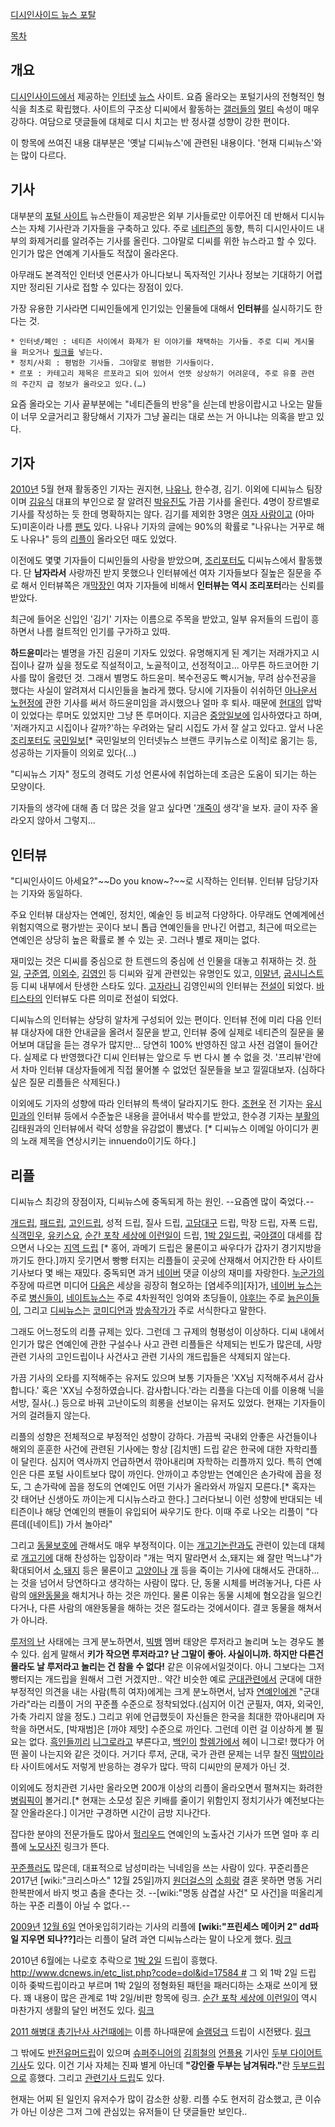 [http://www.dcnews.in 디시인사이드 뉴스 포탈]

[[목차]]

== 개요 ==
[[디시인사이드]]에서 제공하는 [[인터넷]] [[뉴스]] 사이트. 요즘 올라오는 포털기사의 전형적인 형식을 최초로 확립했다. 사이트의 구조상 디씨에서 활동하는 [[갤러]]들의 [[멀티]] 속성이 매우 강하다. 여담으로 댓글들에 대체로 디시 치고는 반 정사갤 성향이 강한 편이다.

이 항목에 쓰여진 내용 대부분은 '옛날 디씨뉴스'에 관련된 내용이다. '현재 디씨뉴스'와는 많이 다르다.

== 기사 ==
대부분의 [[포털 사이트]] 뉴스란들이 제공받은 외부 기사들로만 이루어진 데 반해서 디시뉴스는 자체 기사란과 기자들을 구축하고 있다. 주로 [[네티즌]]의 동향, 특히 디시인사이드 내부의 화제거리를 알려주는 기사를 올린다. 그야말로 디씨를 위한 뉴스라고 할 수 있다. 인기가 많은 연예계 기사들도 적잖이 올라온다.

아무래도 본격적인 인터넷 언론사가 아니다보니 독자적인 기사나 정보는 기대하기 어렵지만 정리된 기사로 접할 수 있다는 장점이 있다.

가장 유용한 기사라면 디씨인들에게 인기있는 인물들에 대해서 '''인터뷰'''를 실시하기도 한다는 것.

 * 인터넷/폐인 : 네티즌 사이에서 화제가 된 이야기를 채택하는 기사들. 주로 디씨 게시물을 퍼오거나 [[링크]]를 넣는다.
 * 정치/사회 : 평범한 기사들. 그야말로 평범한 기사들이다.
 * 르포 : 카테고리 제목은 르포라고 되어 있어서 언뜻 상상하기 어려운데, 주로 유흥 관련의 주간지 급 정보가 올라오고 있다.(…)

요즘 올라오는 기사 끝부분에는 "네티즌들의 반응"을 싣는데 반응이랍시고 나오는 말들이 너무 오글거리고 황당해서 기자가 그냥 꼴리는 대로 쓰는 거 아니냐는 의혹을 받고 있다.

== 기자 ==
[[2010년]] 5월 현재 활동중인 기자는 권지현, [[나유나]], 한수경, 김기. 이외에 디씨뉴스 팀장이며 [[김유식]] 대표의 부인으로 잘 알려진 [[박유진]]도 가끔 기사를 올린다. 4명이 장르별로 기사를 작성하는 듯 한데 명확하지는 않다. 김기를 제외한 3명은 [[여자 사람]]이고 (아마도)미혼이라 나름 [[팬]]도 있다. 나유나 기자의 글에는 90%의 확률로 "나유나는 거꾸로 해도 나유나" 등의 [[리플]]이 올라오던 때도 있었다.

이전에도 몇몇 기자들이 디씨인들의 사랑을 받았으며, [[조리포터]]도 디씨뉴스에서 활동했다. 단 '''남자라서''' 사랑까진 받지 못했으나 인터뷰에선 여자 기자들보다 질높은 질문을 주로 해서 인터뷰쪽은 개[[막장]]인 여자 기자들에 비해서 '''인터뷰는 역시 조리포터'''라는 신뢰를 받았다.

최근에 들어온 신입인 '김기' 기자는 이름으로 주목을 받았고, 일부 유저들의 드립이 흥하면서 나름 컬트적인 인기를 구가하고 있따.

'''하드윤미'''라는 별명을 가진 김윤미 기자도 있었다. 유명해지게 된 계기는 저래가지고 시집이나 갈까 싶을 정도로 직설적이고, 노골적이고, 선정적이고... 아무튼 하드코어한 기사를 많이 올렸던 것. 그래서 별명도 하드윤미. 복수전공도 빡시거늘, 무려 삼수전공을 했다는 사실이 알려져서 디시인들을 놀라게 했다. 당시에 기자들이 쉬쉬하던 [[아나운서]] [[노현정]]에 관한 기사를 써서 하드윤미임을 과시했으나 얼마 후 퇴사. 때문에 [[현대]]의 압박이 있었다는 루머도 있었지만 그냥 뜬 루머이다. 지금은 [[중앙일보]]에 입사하였다고 하며, '저래가지고 시집이나 갈까?'하는 우려와는 달리 시집도 가서 잘 살고 있다고. 앞서 나온 [[조리포터]]도 [[국민일보]][* 국민일보의 인터넷뉴스 브랜드 쿠키뉴스로 이적]로 옮기는 등, 성공하는 기자들이 의외로 있다(...)

"디씨뉴스 기자" 정도의 경력도 기성 언론사에 취업하는데 조금은 도움이 되기는 하는 모양이다.

기자들의 생각에 대해 좀 더 많은 것을 알고 싶다면 '[[개죽이]] 생각'을 보자. 글이 자주 올라오지 않아서 그렇지...

== 인터뷰 ==
"디씨인사이드 아세요?"~~Do you know~?~~로 시작하는 인터뷰. 인터뷰 담당기자는 기자와 동일하다. 

주요 인터뷰 대상자는 연예인, 정치인, 예술인 등 비교적 다양하다. 아무래도 연예계에선 위험지역으로 평가받는 곳이다 보니 톱급 연예인들을 만나긴 어렵고, 최근에 떠오르는 연예인은 상당히 높은 확률로 볼 수 있는 곳. 그러나 별로 재미는 없다.

재미있는 것은 디씨를 중심으로 한 트렌드의 중심에 선 인물을 대놓고 취재하는 것. [[하일]], [[구준엽]], [[이외수]], [[김영인]] 등 디씨와 깊게 관련있는 유명인도 있고, [[이말년]], [[굽시니스트]] 등 디씨 내부에서 탄생한 스타도 있다. [[고자라니]] 김영인씨의 인터뷰는 [[전설]]이 되었다. [[바티스타]]의 인터뷰도 다른 의미로 전설이 되었다.

디씨뉴스의 인터뷰는 상당히 알차게 구성되어 있는 편이다. 인터뷰 전에 미리 다음 인터뷰 대상자에 대한 안내글을 올려서 질문을 받고, 인터뷰 중에 실제로 네티즌의 질문을 물어보며 대답을 듣는 경우가 많지만... 당연히 100% 반영하진 않고 사전 검열이 들어간다. 실제로 다 반영했다간 디씨 인터뷰는 앞으로 두 번 다시 볼 수 없을 것.
'프리뷰'란에서 차마 인터뷰 대상자들에게 직접 물어볼 수 없었던 질문들을 보고 낄낄대보자. (심하다 싶은 질문 리플들은 삭제된다.)

이외에도 기자의 성향에 따라 인터뷰의 특색이 달라지기도 한다. [[조현우]] 전 기자는 [[유시민]]과의 인터뷰 등에서 수준높은 내용을 끌어내서 박수를 받았고, 한수경 기자는 [[부활]]의 김태원과의 인터뷰에서 락덕 성향을 유감없이 뽐냈다. [* 디씨뉴스 이메일 아이디가 퀸의 노래 제목을 연상시키는 innuendo이기도 하다.]

== 리플 ==
디씨뉴스 최강의 장점이자, 디씨뉴스에 중독되게 하는 원인.
--요즘엔 많이 죽었다.--

[[개드립]], [[패드립]], [[고인드립]], 성적 드립, 질사 드립, [[고담대구]] 드립, 막장 드립, 자폭 드립, [[식객민우]], [[유키스요]], [[순간 포착 세상에 이런일이]] 드립, [[1박 2일]]드립, 국[[야갤]]이 대세를 잡으면서 나오는 [[지역 드립]] [* 홍어, 과메기 드립은 물론이고 싸우다가 갑자기 경기지방을 까기도 한다.]까지 웃기면서 빵빵 터지는 리플들이 곳곳에 산재해서 어지간한 타 사이트 기사보다 몇 배는 재밌다. 중독되면 과거 [[네이버]] 댓글 이상의 재미를 자랑한다. [[누군가]]의 주장에 따르면 미디어 [[다음]]은 세상을 굉장히 혐오하는 [염세주의][자]가, [[네이버 뉴스]]는 주로 [[병신]]들이, [[네이트]]뉴스는 주로 4차원적인 잉여와 초딩들이, [[야후!]]는 주로 [[늙은이]]들이, 그리고 [[디씨뉴스]]는 [[코미디언]]과 [[방송작가]]가 주로 서식한다고 말한다. 

그래도 어느정도의 리플 규제는 있다. 그런데 그 규제의 형평성이 이상하다. 
디씨 내에서 인기가 많은 연예인에 관한 구설수나 사고 관련 리플들은 삭제되는 빈도가 많은데, 사망 관련 기사의 고인드립이나 사건사고 관련 기사의 개드립들은 삭제되지 않는다.

가끔 기사의 오타를 지적해주는 유저도 있으며 보통 기자들은 'XX님 지적해주셔서 감사합니다.' 혹은 'XX님 수정하였습니다. 감사합니다.'라는 리플을 다는데 이를 이용해 닉을 서방, 질사(..) 등으로 바꿔 고난이도의 희롱을 선보이는 유저도 있었다. 현재는 기자들이 거의 걸려들지 않는다.

리플의 성향은 전체적으로 부정적인 성향이 강하다. 가끔씩 국내외 안좋은 사건들이나 해외의 훈훈한 사건에 관련된 기사에는 항상 [김치맨] 드립 같은 한국에 대한 자학리플이 달린다. 심지어 역사까지 언급하면서 깎아내리며 자학하는 리플까지 있다. 특히 연예인은 다른 포털 사이트보다 많이 까인다. 안까이고 추앙받는 연예인은 손가락에 꼽을 정도, 그 손가락에 꼽을 정도의 연예인도 어떤 기사가 올라와서 까일지 모른다.[* 혹자는 갓 태어난 신생아도 까이는게 디시뉴스라고 한다.] 그러다보니 이런 성향에 반대되는 네티즌이나 해당 연예인의 팬들이 유입되어 싸우기도 한다. 이때 주로 나오는 리플이 "다른데([네이트]) 가서 놀아라"

그리고 [[동물보호]]에 관해서도 매우 부정적이다. 이는 [[개고기]]논란과도 관련이 있는데 대체로 [[개고기]]에 대해 찬성하는 입장이라 "개는 먹지 말라면서 소,돼지는 왜 잘만 먹느냐"가 확대되어서 [[소]],[[돼지]] 등은 물론이고 [[고양이]]나 [[개]] 등을 죽이는 기사에 대해서도 관대하...는 것을 넘어서 당연하다고 생각하는 사람이 많다. 단, 동물 시체를 버려놓거나, 다른 사람의 [[애완동물]]을 해치거나 하는 것은 까인다. 물론 이유는 동물 시체에 혐오감을 일으킨다거나, 다른 사람의 애완동물을 해하는 것은 절도라는 것에서이다. 결코 동물을 해쳐서가 아니라. 

[[루저의 난]] 사태에는 크게 분노하면서, [[빅뱅]] 멤버 태양은 루저라고 놀리며 노는 경우도 볼 수 있다. 쉽게 말해서 '''키가 작으면 루저라고? 난 그말이 좋아. 사실이니까. 하지만 다른건 몰라도 날 루저라고 놀리는 건 참을 수 없다!''' 같은 이유에서일것이다. 아니 그보다는 그저 빵터지는 개드립을 원해서 그런 거겠지만.. 약간 비슷한 예로 [[군대]]관련에서 군대에 대한 부정적인 의견을 내는 사람(특히 여자)에게는 크게 분노하면서, 남자 [[연예인]]에겐 "군대가라"라는 리플이 거의 꾸준플 수준으로 정착되었다.(심지어 이건 군필자, 여자, 외국인, 가축 가리지 않을 정도.) 그리고 위에 언급했듯이 자신들은 한국을 최대한 깎아내리며 자학을 하면서도, [박재범]은 [까야 제맛] 수준으로 까인다. 그런데 이런 걸 이상하게 볼 필요는 없다. [[흑인]]들끼리 [[니그로]]라고 부른다고, [[백인]]이 [[할렘]]가에서 헤이 니그로! 했다가 어떤 꼴이 나는지와 같은 것이다. 거기다 루저, 군대, 국가 관련 문제는 너무 찰진 [[떡밥]]이라 타 사이트에서도 저렇게 반응하는 경우가 많다. 딱히 디씨만의 문제가 아닌 것.

이외에도 정치관련 기사만 올라오면 200개 이상의 리플이 올라오면서 펼쳐지는 화려한 [[병림픽]]이 볼거리.[* 현재는 소모성 짙은 키배를 줄이기 위함인지 정치기사가 예전보다는  잘 안올라온다.] 이거만 구경하면 시간이 금방 지나간다.

잡다한 분야의 전문가들도 많아서 [[헐리우드]] 연예인의 노출사건 기사가 뜨면 얼마 후 리플에 [[노모]]사진 링크가 뜬다.

[[꾸준플러]]도 많은데, 대표적으로 남성미라는 닉네임을 쓰는 사람이 있다. 꾸준리플은 2017년 [wiki:"크리스마스" 12월 25일]까지 [[원더걸스]]의 [[소희]]랑 결혼 못하면 명동 거리 한복판에서 바지 벗고 춤을 춘다는 것. --[wiki:"명동 삼겹살 사건" 모 사건]을 떠올리게 하는 꾸준 리플이 아닐 수 없다.--

[[2009년]] [[12월 6일]] 연아옷입히기라는 기사의 리플에 '''[wiki:"프린세스 메이커 2" dd파일 지우면 되나??]'''라는 리플이 달려 과연 디씨뉴스라는 말이 나오게 했다. [http://www.dcnews.in/news_list.php?code=ahh&id=482208 링크]

2010년 6월에는 나로호 추락으로 [[1박 2일]] 드립이 흥했다. [[http://www.dcnews.in/etc_list.php?code=dol&id=17584 #]] 그 외 1박 2일 드립 이하 좆박드립이라고 부르며 1박 2일의 정형화된 패턴을 패러디하는 소재로 쓰이게 됐다. 꽤 내용이 많은 관계로 1박 2일/비판 항목에 링크.
[[순간 포착 세상에 이런일이]] 역시 마찬가지 생활의 달인 버전도 있다. [http://www.dcnews.in/news_list.php?code=tv&id=621133&curPage=&s_title=&s_body=&s_name=&s_que= 링크]

[[2011 해병대 총기난사 사건]]때에는 이름 하나때문에 [[슬램덩크]] 드립이 시전됐다. [http://www.dcnews.in/news_list.php?code=ahh&id=624836&curPage=&s_title=&s_body=&s_name=&s_que=&page=4 링크]

그 밖에도 [http://www.dcnews.in/news_list.php?code=forelgn&id=483368 반전유머드립]이 있으며 [[슈퍼주니어]]의 [[김희철]]의 [[언플]]용 기사인 [http://www.dcnews.in/etc_list.php?code=dol&id=16191 두부 다이어트 기사]도 있다. 이건 기사 자체는 진짜 별게 아닌데 '''"강인줄 두부는 남겨둬라."'''란 [[두부]]드립으로 흥했다.
그리고 [http://www.dcnews.in/news_list.php?code=tv&id=659036 관련기사 드립]도 있다.

현재는 어찌 된 일인지 유저수가 많이 감소한 상황.
리플 수도 현저히 감소했고, 큰 이슈가 아닌 이상은 그저 그에 관심있는 유저들이 단 댓글들만 보인다..
